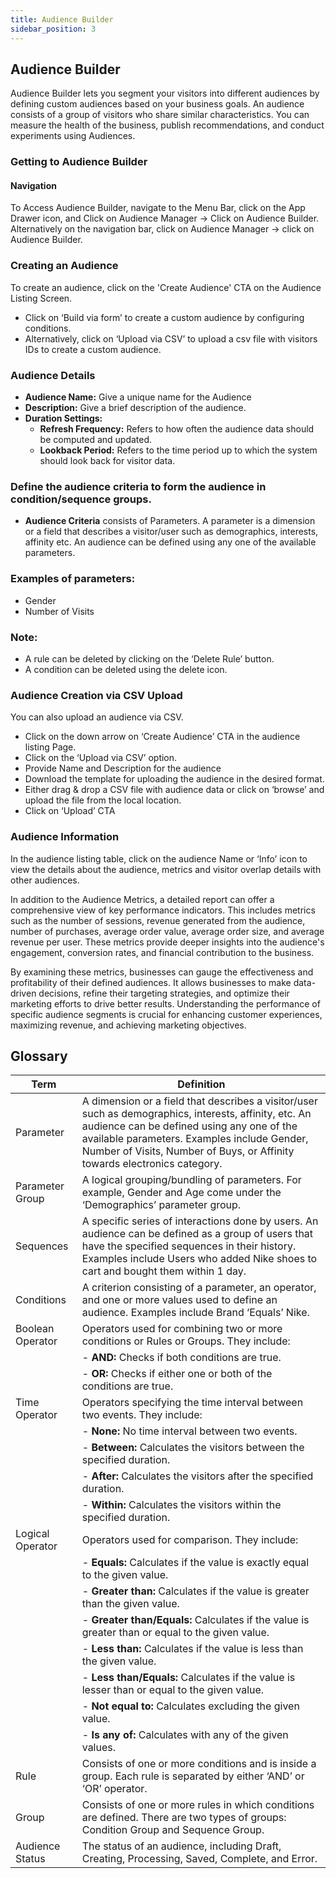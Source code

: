 ```yaml
---
title: Audience Builder
sidebar_position: 3
---
```


## Audience Builder

Audience Builder lets you segment your visitors into different audiences by defining custom audiences based on your business goals. An audience consists of a group of visitors who share similar characteristics. You can measure the health of the business, publish recommendations, and conduct experiments using Audiences.

### Getting to Audience Builder

#### Navigation
To Access Audience Builder, navigate to the Menu Bar, click on the App Drawer icon, and Click on Audience Manager -> Click on Audience Builder.
Alternatively on the navigation bar, click on Audience Manager -> click on Audience Builder.

### Creating an Audience

To create an audience, click on the 'Create Audience' CTA on the Audience Listing Screen. 

- Click on ‘Build via form’ to create a custom audience by configuring conditions.
- Alternatively, click on ‘Upload via CSV’ to upload a csv file with visitors IDs to create a custom audience.

### Audience Details

- **Audience Name:** Give a unique name for the Audience
- **Description:** Give a brief description of the audience.
- **Duration Settings:**
  - **Refresh Frequency:** Refers to how often the audience data should be computed and updated.
  - **Lookback Period:** Refers to the time period up to which the system should look back for visitor data.

### Define the audience criteria to form the audience in condition/sequence groups.

- **Audience Criteria** consists of Parameters. A parameter is a dimension or a field that describes a visitor/user such as demographics, interests, affinity etc. An audience can be defined using any one of the available parameters.

### Examples of parameters:

- Gender
- Number of Visits

### Note:

- A rule can be deleted by clicking on the ‘Delete Rule’ button.
- A condition can be deleted using the delete icon.

### Audience Creation via CSV Upload

You can also upload an audience via CSV. 

- Click on the down arrow on ‘Create Audience’ CTA in the audience listing Page. 
- Click on the ‘Upload via CSV’ option.
- Provide Name and Description for the audience
- Download the template for uploading the audience in the desired format.
- Either drag & drop a CSV file with audience data or click on ‘browse’ and upload the file from the local location.
- Click on ‘Upload’ CTA

### Audience Information

In the audience listing table, click on the audience Name or ‘Info’ icon to view the details about the audience, metrics and visitor overlap details with other audiences.

In addition to the Audience Metrics, a detailed report can offer a comprehensive view of key performance indicators. This includes metrics such as the number of sessions, revenue generated from the audience, number of purchases, average order value, average order size, and average revenue per user. These metrics provide deeper insights into the audience's engagement, conversion rates, and financial contribution to the business.

By examining these metrics, businesses can gauge the effectiveness and profitability of their defined audiences. It allows businesses to make data-driven decisions, refine their targeting strategies, and optimize their marketing efforts to drive better results. Understanding the performance of specific audience segments is crucial for enhancing customer experiences, maximizing revenue, and achieving marketing objectives.

## Glossary

| Term              | Definition                                                                                                                                                  |
|-------------------|-------------------------------------------------------------------------------------------------------------------------------------------------------------|
| Parameter         | A dimension or a field that describes a visitor/user such as demographics, interests, affinity, etc. An audience can be defined using any one of the available parameters. Examples include Gender, Number of Visits, Number of Buys, or Affinity towards electronics category. |
| Parameter Group   | A logical grouping/bundling of parameters. For example, Gender and Age come under the ‘Demographics’ parameter group.                                      |
| Sequences         | A specific series of interactions done by users. An audience can be defined as a group of users that have the specified sequences in their history. Examples include Users who added Nike shoes to cart and bought them within 1 day.  |
| Conditions        | A criterion consisting of a parameter, an operator, and one or more values used to define an audience. Examples include Brand ‘Equals’ Nike.                     |
| Boolean Operator  | Operators used for combining two or more conditions or Rules or Groups. They include:                                                                                                                                              |
|                   | - **AND:** Checks if both conditions are true.                                                                                                                                                                              |
|                   | - **OR:** Checks if either one or both of the conditions are true.                                                                                                                                                           |
| Time Operator     | Operators specifying the time interval between two events. They include:                                                                                                                                                     |
|                   | - **None:** No time interval between two events.                                                                                                                                                                             |
|                   | - **Between:** Calculates the visitors between the specified duration.                                                                                                                                                       |
|                   | - **After:** Calculates the visitors after the specified duration.                                                                                                                                                            |
|                   | - **Within:** Calculates the visitors within the specified duration.                                                                                                                                                         |
| Logical Operator  | Operators used for comparison. They include:                                                                                                                                                                                  |
|                   | - **Equals:** Calculates if the value is exactly equal to the given value.                                                                                                                                                   |
|                   | - **Greater than:** Calculates if the value is greater than the given value.                                                                                                                                                 |
|                   | - **Greater than/Equals:** Calculates if the value is greater than or equal to the given value.                                                                                                                              |
|                   | - **Less than:** Calculates if the value is less than the given value.                                                                                                                                                       |
|                   | - **Less than/Equals:** Calculates if the value is lesser than or equal to the given value.                                                                                                                                  |
|                   | - **Not equal to:** Calculates excluding the given value.                                                                                                                                                                   |
|                   | - **Is any of:** Calculates with any of the given values.                                                                                                                                                                    |
| Rule              | Consists of one or more conditions and is inside a group. Each rule is separated by either ‘AND’ or ‘OR’ operator.                                                                                                           |
| Group             | Consists of one or more rules in which conditions are defined. There are two types of groups: Condition Group and Sequence Group.                                                                                          |
| Audience Status   | The status of an audience, including Draft, Creating, Processing, Saved, Complete, and Error.                                                                                                                              |
